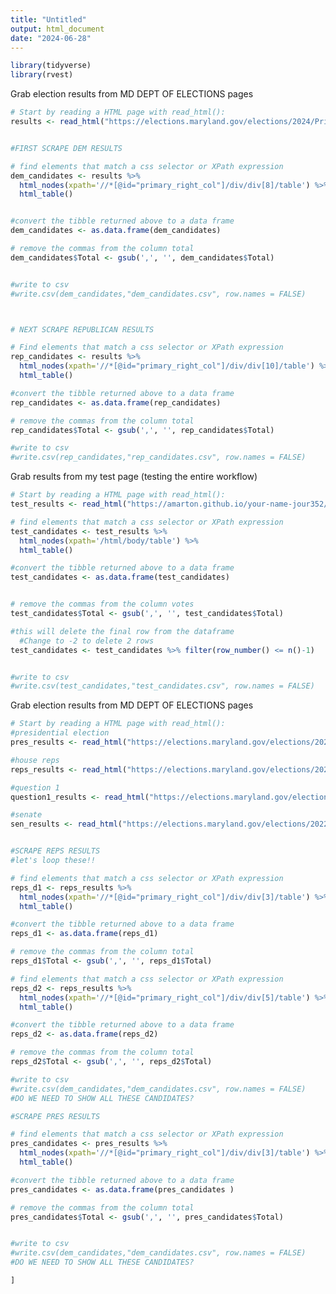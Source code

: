 ```yaml
---
title: "Untitled"
output: html_document
date: "2024-06-28"
---
```


```r
library(tidyverse)
library(rvest)
```

Grab election results from MD DEPT OF ELECTIONS pages
```r
# Start by reading a HTML page with read_html():
results <- read_html("https://elections.maryland.gov/elections/2024/Primary_Results/gen_results_2024_1.html")


#FIRST SCRAPE DEM RESULTS

# find elements that match a css selector or XPath expression
dem_candidates <- results %>% 
  html_nodes(xpath='//*[@id="primary_right_col"]/div/div[8]/table') %>%
  html_table()


#convert the tibble returned above to a data frame
dem_candidates <- as.data.frame(dem_candidates)

# remove the commas from the column total
dem_candidates$Total <- gsub(',', '', dem_candidates$Total)


#write to csv
#write.csv(dem_candidates,"dem_candidates.csv", row.names = FALSE) 



# NEXT SCRAPE REPUBLICAN RESULTS

# Find elements that match a css selector or XPath expression
rep_candidates <- results %>% 
  html_nodes(xpath='//*[@id="primary_right_col"]/div/div[10]/table') %>%
  html_table()

#convert the tibble returned above to a data frame
rep_candidates <- as.data.frame(rep_candidates)

# remove the commas from the column total
rep_candidates$Total <- gsub(',', '', rep_candidates$Total)

#write to csv
#write.csv(rep_candidates,"rep_candidates.csv", row.names = FALSE) 

```


Grab results from my test page (testing the entire workflow)
```r
# Start by reading a HTML page with read_html():
test_results <- read_html("https://amarton.github.io/your-name-jour352/test-table.html")

# find elements that match a css selector or XPath expression
test_candidates <- test_results %>% 
  html_nodes(xpath='/html/body/table') %>%
  html_table()

#convert the tibble returned above to a data frame
test_candidates <- as.data.frame(test_candidates)


# remove the commas from the column votes
test_candidates$Total <- gsub(',', '', test_candidates$Total)

#this will delete the final row from the dataframe
  #Change to -2 to delete 2 rows
test_candidates <- test_candidates %>% filter(row_number() <= n()-1)


#write to csv
#write.csv(test_candidates,"test_candidates.csv", row.names = FALSE) 

```


Grab election results from MD DEPT OF ELECTIONS pages
```r
# Start by reading a HTML page with read_html():
#presidential election
pres_results <- read_html("https://elections.maryland.gov/elections/2020/results/general/gen_results_2020_4_001-.html")

#house reps
reps_results <- read_html("https://elections.maryland.gov/elections/2020/results/general/gen_results_2020_4_008X.html")

#question 1
question1_results <- read_html("https://elections.maryland.gov/elections/2020/results/general/gen_qresults_2020_4_00_1.html")

#senate
sen_results <- read_html("https://elections.maryland.gov/elections/2022/general_results/gen_results_2022_4.html")


#SCRAPE REPS RESULTS
#let's loop these!!

# find elements that match a css selector or XPath expression
reps_d1 <- reps_results %>% 
  html_nodes(xpath='//*[@id="primary_right_col"]/div/div[3]/table') %>%
  html_table()

#convert the tibble returned above to a data frame
reps_d1 <- as.data.frame(reps_d1)

# remove the commas from the column total
reps_d1$Total <- gsub(',', '', reps_d1$Total)

# find elements that match a css selector or XPath expression
reps_d2 <- reps_results %>% 
  html_nodes(xpath='//*[@id="primary_right_col"]/div/div[5]/table') %>%
  html_table()

#convert the tibble returned above to a data frame
reps_d2 <- as.data.frame(reps_d2)

# remove the commas from the column total
reps_d2$Total <- gsub(',', '', reps_d2$Total)

#write to csv
#write.csv(dem_candidates,"dem_candidates.csv", row.names = FALSE) 
#DO WE NEED TO SHOW ALL THESE CANDIDATES?

#SCRAPE PRES RESULTS

# find elements that match a css selector or XPath expression
pres_candidates <- pres_results %>% 
  html_nodes(xpath='//*[@id="primary_right_col"]/div/div[3]/table') %>%
  html_table()

#convert the tibble returned above to a data frame
pres_candidates <- as.data.frame(pres_candidates )

# remove the commas from the column total
pres_candidates$Total <- gsub(',', '', pres_candidates$Total)


#write to csv
#write.csv(dem_candidates,"dem_candidates.csv", row.names = FALSE) 
#DO WE NEED TO SHOW ALL THESE CANDIDATES?

]

```


